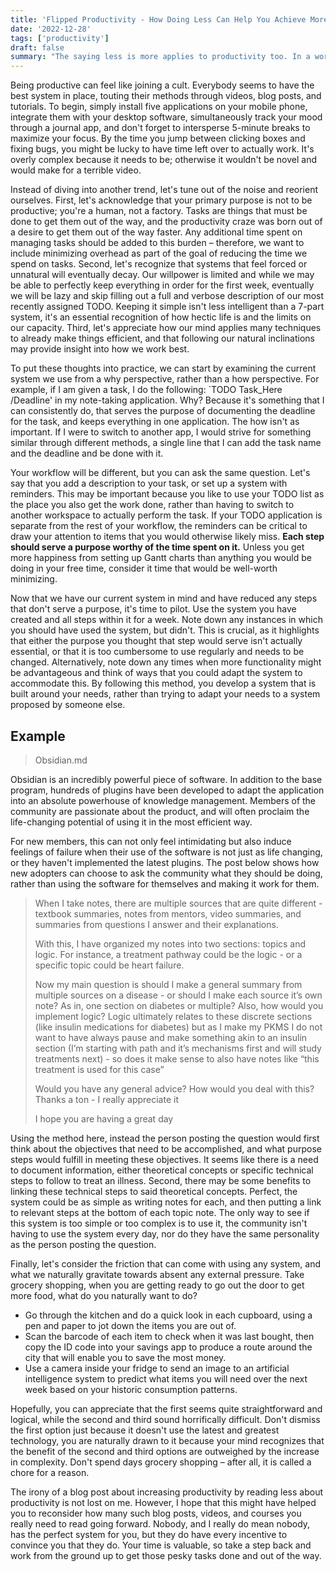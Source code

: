 ```yaml
---
title: 'Flipped Productivity - How Doing Less Can Help You Achieve More'
date: '2022-12-28'
tags: ['productivity']
draft: false
summary: "The saying less is more applies to productivity too. In a world focused on telling us how we should do more, let's take a moment to find out how to do less."
---
```


Being productive can feel like joining a cult. Everybody seems to have the best system in place, touting their methods through videos, blog posts, and tutorials. To begin, simply install five applications on your mobile phone, integrate them with your desktop software, simultaneously track your mood through a journal app, and don't forget to intersperse 5-minute breaks to maximize your focus. By the time you jump between clicking boxes and fixing bugs, you might be lucky to have time left over to actually work. It's overly complex because it needs to be; otherwise it wouldn't be novel and would make for a terrible video.

Instead of diving into another trend, let's tune out of the noise and reorient ourselves. First, let's acknowledge that your primary purpose is not to be productive; you're a human, not a factory. Tasks are things that must be done to get them out of the way, and the productivity craze was born out of a desire to get them out of the way faster. Any additional time spent on managing tasks should be added to this burden – therefore, we want to include minimizing overhead as part of the goal of reducing the time we spend on tasks. Second, let's recognize that systems that feel forced or unnatural will eventually decay. Our willpower is limited and while we may be able to perfectly keep everything in order for the first week, eventually we will be lazy and skip filling out a full and verbose description of our most recently assigned TODO. Keeping it simple isn't less intelligent than a 7-part system, it's an essential recognition of how hectic life is and the limits on our capacity. Third, let's appreciate how our mind applies many techniques to already make things efficient, and that following our natural inclinations may provide insight into how we work best.

To put these thoughts into practice, we can start by examining the current system we use from a why perspective, rather than a how perspective. For example, if I am given a task, I do the following: `TODO Task_Here /Deadline' in my note-taking application. Why? Because it's something that I can consistently do, that serves the purpose of documenting the deadline for the task, and keeps everything in one application. The how isn't as important. If I were to switch to another app, I would strive for something similar through different methods, a single line that I can add the task name and the deadline and be done with it.

Your workflow will be different, but you can ask the same question. Let's say that you add a description to your task, or set up a system with reminders. This may be important because you like to use your TODO list as the place you also get the work done, rather than having to switch to another workspace to actually perform the task. If your TODO application is separate from the rest of your workflow, the reminders can be critical to draw your attention to items that you would otherwise likely miss. **Each step should serve a purpose worthy of the time spent on it.** Unless you get more happiness from setting up Gantt charts than anything you would be doing in your free time, consider it time that would be well-worth minimizing.

Now that we have our current system in mind and have reduced any steps that don't serve a purpose, it's time to pilot. Use the system you have created and all steps within it for a week. Note down any instances in which you should have used the system, but didn't. This is crucial, as it highlights that either the purpose you thought that step would serve isn't actually essential, or that it is too cumbersome to use regularly and needs to be changed. Alternatively, note down any times when more functionality might be advantageous and think of ways that you could adapt the system to accommodate this. By following this method, you develop a system that is built around your needs, rather than trying to adapt your needs to a system proposed by someone else.

## Example

> Obsidian.md

Obsidian is an incredibly powerful piece of software. In addition to the base program, hundreds of plugins have been developed to adapt the application into an absolute powerhouse of knowledge management. Members of the community are passionate about the product, and will often proclaim the life-changing potential of using it in the most efficient way.

For new members, this can not only feel intimidating but also induce feelings of failure when their use of the software is not just as life changing, or they haven't implemented the latest plugins. The post below shows how new adopters can choose to ask the community what they should be doing, rather than using the software for themselves and making it work for them.

<blockquote>
When I take notes, there are multiple sources that are quite different - textbook summaries, notes from mentors, video summaries, and summaries from questions I answer and their explanations.

With this, I have organized my notes into two sections: topics and logic. For instance, a treatment pathway could be the logic - or a specific topic could be heart failure.

Now my main question is should I make a general summary from multiple sources on a disease - or should I make each source it’s own note? As in, one section on diabetes or multiple? Also, how would you implement logic? Logic ultimately relates to these discrete sections (like insulin medications for diabetes) but as I make my PKMS I do not want to have always pause and make something akin to an insulin section (I’m starting with path and it’s mechanisms first and will study treatments next) - so does it make sense to also have notes like “this treatment is used for this case”

Would you have any general advice? How would you deal with this? Thanks a ton - I really appreciate it

I hope you are having a great day

</blockquote>

Using the method here, instead the person posting the question would first think about the objectives that need to be accomplished, and what purpose steps would fulfill in meeting these objectives. It seems like there is a need to document information, either theoretical concepts or specific technical steps to follow to treat an illness. Second, there may be some benefits to linking these technical steps to said theoretical concepts. Perfect, the system could be as simple as writing notes for each, and then putting a link to relevant steps at the bottom of each topic note. The only way to see if this system is too simple or too complex is to use it, the community isn't having to use the system every day, nor do they have the same personality as the person posting the question.

Finally, let's consider the friction that can come with using any system, and what we naturally gravitate towards absent any external pressure. Take grocery shopping, when you are getting ready to go out the door to get more food, what do you naturally want to do?

- Go through the kitchen and do a quick look in each cupboard, using a pen and paper to jot down the items you are out of.
- Scan the barcode of each item to check when it was last bought, then copy the ID code into your savings app to produce a route around the city that will enable you to save the most money.
- Use a camera inside your fridge to send an image to an artificial intelligence system to predict what items you will need over the next week based on your historic consumption patterns.

Hopefully, you can appreciate that the first seems quite straightforward and logical, while the second and third sound horrifically difficult. Don't dismiss the first option just because it doesn't use the latest and greatest technology, you are naturally drawn to it because your mind recognizes that the benefit of the second and third options are outweighed by the increase in complexity. Don't spend days grocery shopping – after all, it is called a chore for a reason.

The irony of a blog post about increasing productivity by reading less about productivity is not lost on me. However, I hope that this might have helped you to reconsider how many such blog posts, videos, and courses you really need to read going forward. Nobody, and I really do mean nobody, has the perfect system for you, but they do have every incentive to convince you that they do. Your time is valuable, so take a step back and work from the ground up to get those pesky tasks done and out of the way.
